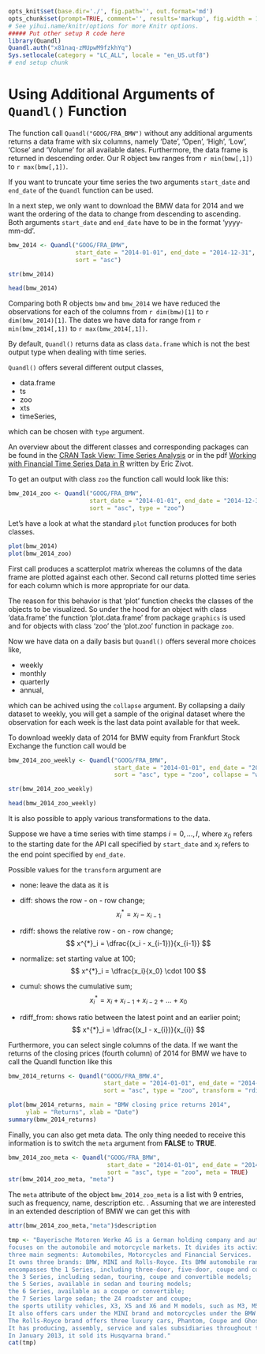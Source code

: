 ```r
opts_knit$set(base.dir='./', fig.path='', out.format='md')
opts_chunk$set(prompt=TRUE, comment='', results='markup', fig.width = 12, fig.height = 7, fig.align = "center")
# See yihui.name/knitr/options for more Knitr options.
##### Put other setup R code here
library(Quandl)
Quandl.auth("x81naq-zMUpwM9fzkhYq")
Sys.setlocale(category = "LC_ALL", locale = "en_US.utf8")
# end setup chunk
```

# Using Additional Arguments of `Quandl()` Function

The function call `Quandl("GOOG/FRA_BMW")` without any additional arguments returns a data frame
with six columns, namely 'Date', 'Open', 'High', 'Low', 'Close' and 'Volume' for
all available dates. Furthermore, the data frame is returned in descending order.
Our R object `bmw` ranges from `r min(bmw[,1])` to `r max(bmw[,1])`.

If you want to truncate your time series the two arguments `start_date` and `end_date`
of the `Quandl` function can be used.

In a next step, we only want to download the BMW data for 2014 and we want the ordering 
of the data to change from descending to ascending. 
Both arguments `start_date` and `end_date` have to be in the format 'yyyy-mm-dd'.

```r
bmw_2014 <- Quandl("GOOG/FRA_BMW",
                   start_date = "2014-01-01", end_date = "2014-12-31",
                   sort = "asc")
```

```r
str(bmw_2014)
```

```r
head(bmw_2014)
```

Comparing both R objects `bmw` and `bmw_2014` we have reduced the observations for each 
of the columns from `r dim(bmw)[1]` to `r dim(bmw_2014)[1]`.
The dates we have data for range from `r min(bmw_2014[,1])` to `r max(bmw_2014[,1])`.

By default, `Quandl()` returns data as class `data.frame` which is not the best
output type when dealing with time series.

`Quandl()` offers several different output classes,

* data.frame
* ts
* zoo
* xts
* timeSeries,

which can be chosen with `type` argument.

An overview about the different classes and corresponding packages can be found in the 
[CRAN Task View: Time Series Analysis](https://cran.r-project.org/web/views/TimeSeries.html) or
in the pdf [Working with Financial Time Series Data in R](http://faculty.washington.edu/ezivot/econ424/Working%20with%20Time%20Series%20Data%20in%20R.pdf) written by Eric Zivot.

To get an output with class `zoo` the function call would look like this:
```r
bmw_2014_zoo <- Quandl("GOOG/FRA_BMW",
                       start_date = "2014-01-01", end_date = "2014-12-31",
                       sort = "asc", type = "zoo")
```

Let's have a look at what the standard `plot` function produces for both classes.
```r
plot(bmw_2014)
plot(bmw_2014_zoo)
```

First call produces a scatterplot matrix whereas the columns of the data frame are plotted against each other.
Second call returns plotted time series for each column which is more appropriate for our data.

The reason for this behavior is that 'plot' function checks the classes of the objects to be visualized. 
So under the hood for an object with class 'data.frame' the function 'plot.data.frame' from package `graphics` is used
and for objects with class 'zoo' the 'plot.zoo' function in package `zoo`.

Now we have data on a daily basis but `Quandl()` offers several more choices like,

* weekly
* monthly
* quarterly 
* annual,

which can be achived using the `collapse` argument.
By collapsing a daily dataset to weekly,
you will get a sample of the original dataset where the observation for each week
is the last data point available for that week.

To download weekly data of 2014 for BMW equity from Frankfurt Stock Exchange
the function call would be
```r
bmw_2014_zoo_weekly <- Quandl("GOOG/FRA_BMW",
                              start_date = "2014-01-01", end_date = "2014-12-31",
                              sort = "asc", type = "zoo", collapse = "weekly")
```

```r
str(bmw_2014_zoo_weekly)
```

```r
head(bmw_2014_zoo_weekly)
```

It is also possible to apply various transformations to the data.

Suppose we have a time series with time stamps $i = 0, \ldots, I$,
where $x_0$ refers to the starting date for the API call specified by `start_date`
and $x_I$ refers to the end point specified by `end_date`.

Possible values for the `transform` argument are

* none: leave the data as it is
* diff: shows the row - on - row change; 
  $$ 
    x^{*}_i = x_i - x_{i-1}
  $$
  
* rdiff: shows the relative row - on - row change; 
  $$ x^{*}_i = \dfrac{(x_i - x_{i-1})}{x_{i-1}} $$
  
* normalize: set starting value at 100; 
  $$ x^{*}_i = \dfrac{x_i}{x_0} \cdot 100 $$
  
* cumul: shows the cumulative sum; 
  $$ x^{*}_i =  x_i + x_{i-1} + x_{i-2} + \ldots + x_0 $$
  
* rdiff_from: shows ratio between the latest point and an earlier point; 
  $$ x^{*}_i = \dfrac{(x_I - x_{i})}{x_{i}} $$

Furthermore, you can select single columns of the data. 
If we want the returns of the closing prices (fourth column) of 2014 for BMW 
we have to call the Quandl function like this

```r
bmw_2014_returns <- Quandl("GOOG/FRA_BMW.4",
                           start_date = "2014-01-01", end_date = "2014-12-31",
                           sort = "asc", type = "zoo", transform = "rdiff")

plot(bmw_2014_returns, main = "BMW closing price returns 2014",
     ylab = "Returns", xlab = "Date")
summary(bmw_2014_returns)
```

Finally, you can also get meta data. 
The only thing needed to receive this information is to switch the `meta` argument 
from **FALSE** to **TRUE**.

```r
bmw_2014_zoo_meta <- Quandl("GOOG/FRA_BMW",
                            start_date = "2014-01-01", end_date = "2014-12-31",
                            sort = "asc", type = "zoo", meta = TRUE)
str(bmw_2014_zoo_meta, "meta")
```

The `meta` attribute of the object `bmw_2014_zoo_meta` is a list with 9 entries, such as frequency, name, description etc. .
Assuming that we are interested in an extended description of BMW we can get this with

```r
attr(bmw_2014_zoo_meta,"meta")$description
```

```r
tmp <- "Bayerische Motoren Werke AG is a German holding company and automobile manufacturer that 
focuses on the automobile and motorcycle markets. It divides its activities into the
three main segments: Automobiles, Motorcycles and Financial Services.
It owns three brands: BMW, MINI and Rolls-Royce. Its BMW automobile range
encompasses the 1 Series, including three-door, five-door, coupe and convertible models;
the 3 Series, including sedan, touring, coupe and convertible models;
the 5 Series, available in sedan and touring models;
the 6 Series, available as a coupe or convertible;
the 7 Series large sedan; the Z4 roadster and coupe;
the sports utility vehicles, X3, X5 and X6 and M models, such as M3, M5 and M6.
It also offers cars under the MINI brand and motorcycles under the BMW brand.
The Rolls-Royce brand offers three luxury cars, Phantom, Coupe and Ghost.
It has producing, assembly, service and sales subsidiaries throughout the world.
In January 2013, it sold its Husqvarna brand."
cat(tmp)
```